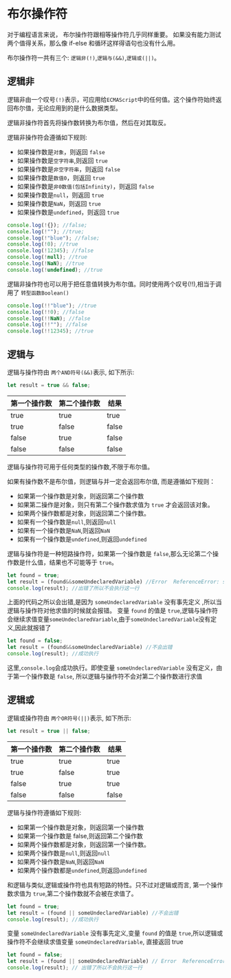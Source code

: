 # 布尔操作符

对于编程语言来说， 布尔操作符跟相等操作符几乎同样重要。 如果没有能力测试两个值得关系，那么像 if-else 和循环这样得语句也没有什么用。

布尔操作符一共有三个: `逻辑非(!)`,`逻辑与(&&)`,`逻辑或(||)`。

## 逻辑非

逻辑非由一个叹号`(!)`表示，可应用给`ECMAScript`中的任何值。这个操作符始终返回布尔值，无论应用到的是什么数据类型。

逻辑非操作符首先将操作数转换为布尔值，然后在对其取反。

逻辑非操作符会遵循如下规则:

- 如果操作数是`对象`，则返回 `false`
- 如果操作数是`空字符串`,则返回 `true`
- 如果操作数是`非空字符串`，则返回 `false`
- 如果操作数是`数值0`，则返回 `true`
- 如果操作数是`非0数值(包括Infinity)`，则返回 `false`
- 如果操作数是`null`，则返回 `true`
- 如果操作数是`NaN`，则返回 `true`
- 如果操作数是`undefined`，则返回 `true`

```javascript
console.log(!{}); //false;
console.log(!""); //true;
console.log(!"blue"); //false;
console.log(!0); //true
console.log(!12345); //false
console.log(!null); //true
console.log(!NaN); //true
console.log(!undefined); //true
```

逻辑非操作符也可以用于把任意值转换为布尔值。同时使用两个叹号(!!),相当于调用了 `转型函数Boolean()`

```javascript
console.log(!!"blue"); //true
console.log(!!0); //false
console.log(!!NaN); //false
console.log(!!""); //false
console.log(!!12345); //true
```

## 逻辑与

逻辑与操作符由 `两个AND符号(&&)`表示, 如下所示:

```javascript
let result = true && false;
```

| 第一个操作数 | 第二个操作数 | 结果  |
| ------------ | ------------ | ----- |
| true         | true         | true  |
| true         | false        | false |
| false        | true         | false |
| false        | false        | false |

逻辑与操作符可用于任何类型的操作数,不限于布尔值。

如果有操作数不是布尔值，则逻辑与并一定会返回布尔值, 而是遵循如下规则：

- 如果第一个操作数是对象，则返回第二个操作数
- 如果第二操作是对象，则只有第二个操作数求值为 `true` 才会返回该对象。
- 如果两个操作数都是对象，则返回第二个操作数。
- 如果有一个操作数是`null`,则返回`null`
- 如果有一个操作数是`NaN`,则返回`NaN`
- 如果有一个操作数是`undefined`,则返回`undefined`

逻辑与操作符是一种短路操作符，如果第一个操作数是 `false`,那么无论第二个操作数是什么值，结果也不可能等于 `true`。

```javaScript
let found = true;
let result = (found&&someUndeclaredVariable) //Error  ReferenceError: someUndeclaredVariable is not defined
console.log(result); //出错了所以不会执行这一行
```

上面的代码之所以会出错,是因为 `someUndeclaredVariable` 没有事先定义 ,所以当逻辑与操作符对他求值的时候就会报错。
变量 `found` 的值是 `true`,逻辑与操作符会继续求值变量`someUndeclaredVariable`,由于`someUndeclaredVariable`没有定义,因此就报错了

```javaScript
let found = false;
let result = (found&&someUndeclaredVariable) //不会出错
console.log(result); //成功执行
```

这里,`console.log`会成功执行。即使变量 `someUndeclaredVariable` 没有定义，由于第一个操作数是 `false`, 所以逻辑与操作符不会对第二个操作数进行求值

## 逻辑或

逻辑或操作符由 `两个OR符号(||)`表示, 如下所示:

```javascript
let result = true || false;
```

| 第一个操作数 | 第二个操作数 | 结果  |
| ------------ | ------------ | ----- |
| true         | true         | true  |
| true         | false        | true  |
| false        | true         | true  |
| false        | false        | false |

逻辑与操作符遵循如下规则:

- 如果第一个操作数是对象，则返回第一个操作数
- 如果第一个操作数是 false,则返回第二个操作数
- 如果两个操作数都是对象，则返回第一个操作数。
- 如果两个操作数是`null`,则返回`null`
- 如果两个操作数是`NaN`,则返回`NaN`
- 如果两个操作数都是`undefined`,则返回`undefined`

和逻辑与类似,逻辑或操作符也具有短路的特性。只不过对逻辑或而言, 第一个操作数求值为 `true`,第二个操作数就不会被在求值了。

```javaScript
let found = true;
let result = (found || someUndeclaredVariable) //不会出错
console.log(result); //成功执行
```

变量 `someUndeclaredVariable` 没有事先定义,变量 `found` 的值是 `true`,所以逻辑或操作符不会继续求值变量 `someUndeclaredVariable`, 直接返回 true

```javaScript
let found = false;
let result = (found || someUndeclaredVariable) // Error  ReferenceError: someUndeclaredVariable is not defined
console.log(result); // 出错了所以不会执行这一行
```
